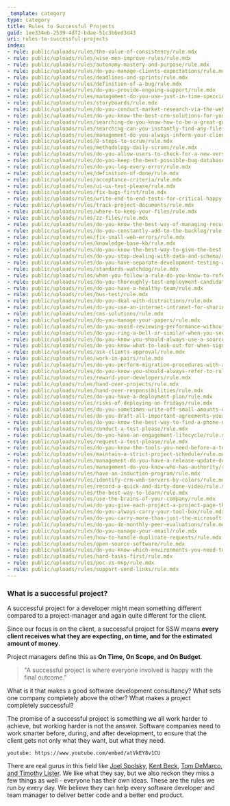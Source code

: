 ```yaml
---
_template: category
type: category
title: Rules to Successful Projects
guid: 1ee334eb-2539-4df2-bdae-51c3b6ed3d43
uri: rules-to-successful-projects
index:
- rule: public/uploads/rules/the-value-of-consistency/rule.mdx
- rule: public/uploads/rules/wise-men-improve-rules/rule.mdx
- rule: public/uploads/rules/autonomy-mastery-and-purpose/rule.mdx
- rule: public/uploads/rules/do-you-manage-clients-expectations/rule.mdx
- rule: public/uploads/rules/deadlines-and-sprints/rule.mdx
- rule: public/uploads/rules/definition-of-a-bug/rule.mdx
- rule: public/uploads/rules/do-you-provide-ongoing-support/rule.mdx
- rule: public/uploads/rules/management-do-you-use-just-in-time-speccing/rule.mdx
- rule: public/uploads/rules/storyboards/rule.mdx
- rule: public/uploads/rules/do-you-conduct-market-research-via-the-web/rule.mdx
- rule: public/uploads/rules/do-you-know-the-best-crm-solutions-for-your-company/rule.mdx
- rule: public/uploads/rules/searching-do-you-know-how-to-be-a-great-googler/rule.mdx
- rule: public/uploads/rules/searching-can-you-instantly-find-any-file-on-your-computer-or-network/rule.mdx
- rule: public/uploads/rules/management-do-you-always-inform-your-client-how-long-a-task-took/rule.mdx
- rule: public/uploads/rules/8-steps-to-scrum/rule.mdx
- rule: public/uploads/rules/methodology-daily-scrums/rule.mdx
- rule: public/uploads/rules/do-you-allow-users-to-check-for-a-new-version-easily/rule.mdx
- rule: public/uploads/rules/do-you-keep-the-best-possible-bug-database/rule.mdx
- rule: public/uploads/rules/do-you-log-every-error/rule.mdx
- rule: public/uploads/rules/definition-of-done/rule.mdx
- rule: public/uploads/rules/acceptance-criteria/rule.mdx
- rule: public/uploads/rules/ui-ux-test-please/rule.mdx
- rule: public/uploads/rules/fix-bugs-first/rule.mdx
- rule: public/uploads/rules/write-end-to-end-tests-for-critical-happy-paths/rule.mdx
- rule: public/uploads/rules/track-project-documents/rule.mdx
- rule: public/uploads/rules/where-to-keep-your-files/rule.mdx
- rule: public/uploads/rules/zz-files/rule.mdx
- rule: public/uploads/rules/do-you-know-the-best-way-of-managing-recurring-tasks/rule.mdx
- rule: public/uploads/rules/do-you-constantly-add-to-the-backlog/rule.mdx
- rule: public/uploads/rules/fix-small-web-errors/rule.mdx
- rule: public/uploads/rules/knowledge-base-kb/rule.mdx
- rule: public/uploads/rules/do-you-know-the-best-way-to-give-the-best-customer-support/rule.mdx
- rule: public/uploads/rules/do-you-stop-dealing-with-data-and-schema/rule.mdx
- rule: public/uploads/rules/do-you-have-separate-development-testing-and-production-environments/rule.mdx
- rule: public/uploads/rules/standards-watchdog/rule.mdx
- rule: public/uploads/rules/when-you-follow-a-rule-do-you-know-to-refer-to-it-including-the-icon/rule.mdx
- rule: public/uploads/rules/do-you-thoroughly-test-employment-candidates/rule.mdx
- rule: public/uploads/rules/do-you-have-a-healthy-team/rule.mdx
- rule: public/uploads/rules/bus-test/rule.mdx
- rule: public/uploads/rules/do-you-deal-with-distractions/rule.mdx
- rule: public/uploads/rules/do-you-use-an-internet-intranet-for-sharing-common-information-such-as-company-standards/rule.mdx
- rule: public/uploads/rules/cms-solutions/rule.mdx
- rule: public/uploads/rules/do-you-manage-your-papers/rule.mdx
- rule: public/uploads/rules/do-you-avoid-reviewing-performance-without-metrics/rule.mdx
- rule: public/uploads/rules/do-you-ring-a-bell-or-similar-when-you-secure-a-big-deal-make-a-sale-or-get-some-great-feedback/rule.mdx
- rule: public/uploads/rules/do-you-know-you-should-always-use-a-source-control-system/rule.mdx
- rule: public/uploads/rules/do-you-know-what-to-look-out-for-when-signing-legal-documents/rule.mdx
- rule: public/uploads/rules/ask-clients-approval/rule.mdx
- rule: public/uploads/rules/work-in-pairs/rule.mdx
- rule: public/uploads/rules/do-you-perform-migration-procedures-with-an-approved-plan/rule.mdx
- rule: public/uploads/rules/do-you-know-you-should-always-refer-to-rules-instead-of-explaining-it/rule.mdx
- rule: public/uploads/rules/reward-your-developers/rule.mdx
- rule: public/uploads/rules/hand-over-projects/rule.mdx
- rule: public/uploads/rules/hand-over-responsibilities/rule.mdx
- rule: public/uploads/rules/do-you-have-a-deployment-plan/rule.mdx
- rule: public/uploads/rules/risks-of-deploying-on-fridays/rule.mdx
- rule: public/uploads/rules/do-you-sometimes-write-off-small-amounts-of-time-to-keep-clients-happy/rule.mdx
- rule: public/uploads/rules/do-you-draft-all-important-agreements-yourself/rule.mdx
- rule: public/uploads/rules/do-you-know-the-best-way-to-find-a-phone-number-of-a-staff-member/rule.mdx
- rule: public/uploads/rules/conduct-a-test-please/rule.mdx
- rule: public/uploads/rules/do-you-have-an-engagement-lifecycle/rule.mdx
- rule: public/uploads/rules/request-a-test-please/rule.mdx
- rule: public/uploads/rules/do-you-know-the-tools-you-need-before-a-test-please/rule.mdx
- rule: public/uploads/rules/maintain-a-strict-project-schedule/rule.mdx
- rule: public/uploads/rules/management-do-you-have-a-release-update-debrief-meeting-on-a-weekly-basis/rule.mdx
- rule: public/uploads/rules/management-do-you-know-who-has-authority/rule.mdx
- rule: public/uploads/rules/have-an-induction-program/rule.mdx
- rule: public/uploads/rules/identify-crm-web-servers-by-colors/rule.mdx
- rule: public/uploads/rules/record-a-quick-and-dirty-done-video/rule.mdx
- rule: public/uploads/rules/the-best-way-to-learn/rule.mdx
- rule: public/uploads/rules/use-the-brains-of-your-company/rule.mdx
- rule: public/uploads/rules/do-you-give-each-project-a-project-page-that-you-refer-customers-to/rule.mdx
- rule: public/uploads/rules/do-you-always-carry-your-tool-box/rule.mdx
- rule: public/uploads/rules/do-you-carry-more-than-just-the-microsoft-tool-box/rule.mdx
- rule: public/uploads/rules/do-you-do-monthly-peer-evaluations/rule.mdx
- rule: public/uploads/rules/do-you-manage-your-email/rule.mdx
- rule: public/uploads/rules/how-to-handle-duplicate-requests/rule.mdx
- rule: public/uploads/rules/open-source-software/rule.mdx
- rule: public/uploads/rules/do-you-know-which-environments-you-need-to-provision-when-starting-a-new-project/rule.mdx
- rule: public/uploads/rules/hard-tasks-first/rule.mdx
- rule: public/uploads/rules/poc-vs-mvp/rule.mdx
- rule: public/uploads/rules/support-send-links/rule.mdx
---
```


### What is a successful project?

A successful project for a developer might mean something different compared to a project-manager and again quite different for the client.

Since our focus is on the client, a successful project for SSW means **every** **client receives what they are expecting, on time, and for the estimated amount of money**.

Project managers define this as **On Time, On Scope, and On Budget**.

> "A successful project is where everyone involved is happy with the final outcome."

What is it that makes a good software development consultancy? What sets one company completely above the other? What makes a project completely successful?

The promise of a successful project is something we all work harder to achieve, but working harder is not the answer. Software companies need to work smarter before, during, and after development, to ensure that the client gets not only what they want, but what they need.

`youtube: https://www.youtube.com/embed/atVkEY8v1CU`

There are real gurus in this field like [Joel Spolsky](http://www.ssw.com.au/ssw/Redirect/homepageJoelOnSoftware.htm), [Kent Beck](http://www.ssw.com.au/ssw/Redirect/XP/AmazonExtremeProgramming.htm), [Tom DeMarco, and Timothy Lister](http://www.ssw.com.au/ssw/Redirect/XP/AmazonPeopleWare.htm). We like what they say, but we also reckon they miss a few things as well - everyone has their own ideas. These are the rules we run by every day. We believe they can help every software developer and team manager to deliver better code and a better end product.
